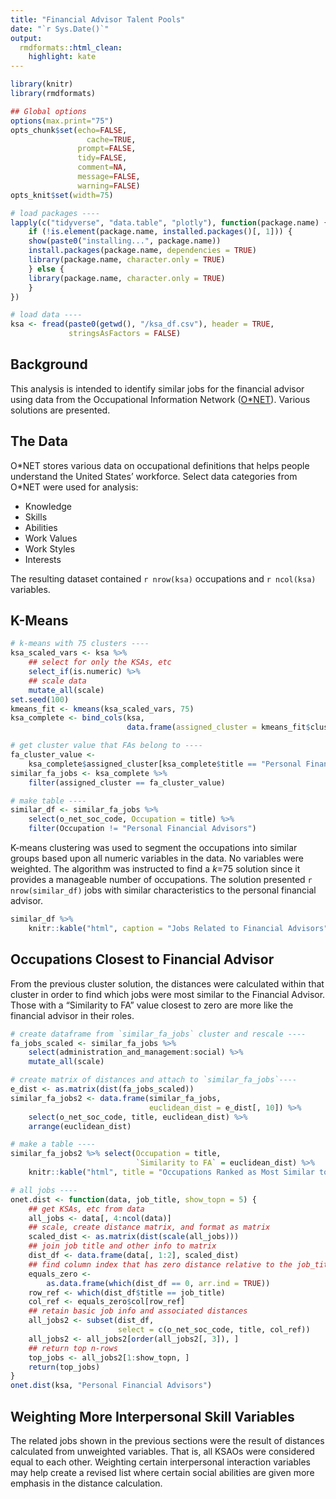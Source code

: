 ```yaml
---
title: "Financial Advisor Talent Pools"
date: "`r Sys.Date()`"
output:
  rmdformats::html_clean:
    highlight: kate
---
```



```r
library(knitr)
library(rmdformats)

## Global options
options(max.print="75")
opts_chunk$set(echo=FALSE,
	             cache=TRUE,
               prompt=FALSE,
               tidy=FALSE,
               comment=NA,
               message=FALSE,
               warning=FALSE)
opts_knit$set(width=75)
```

```r
# load packages ----
lapply(c("tidyverse", "data.table", "plotly"), function(package.name) {
    if (!is.element(package.name, installed.packages()[, 1])) {
    show(paste0("installing...", package.name))
    install.packages(package.name, dependencies = TRUE)
    library(package.name, character.only = TRUE)
    } else {
    library(package.name, character.only = TRUE)
    }
})

# load data ----
ksa <- fread(paste0(getwd(), "/ksa_df.csv"), header = TRUE, 
             stringsAsFactors = FALSE)
```

## Background
This analysis is intended to identify similar jobs for the financial advisor using data from the Occupational Information Network ([O*NET](https://www.onetcenter.org)). Various solutions are presented.

## The Data
O\*NET stores various data on occupational definitions that helps people understand the United States' workforce. Select data categories from O*NET were used for analysis:

- Knowledge
- Skills
- Abilities
- Work Values
- Work Styles
- Interests

The resulting dataset contained `r nrow(ksa)` occupations and `r ncol(ksa)` variables. 

## K-Means
```r
# k-means with 75 clusters ----
ksa_scaled_vars <- ksa %>%
    ## select for only the KSAs, etc
    select_if(is.numeric) %>%
    ## scale data
    mutate_all(scale)
set.seed(100)
kmeans_fit <- kmeans(ksa_scaled_vars, 75)
ksa_complete <- bind_cols(ksa,
                          data.frame(assigned_cluster = kmeans_fit$cluster))

# get cluster value that FAs belong to ----
fa_cluster_value <-
    ksa_complete$assigned_cluster[ksa_complete$title == "Personal Financial Advisors"]
similar_fa_jobs <- ksa_complete %>%
    filter(assigned_cluster == fa_cluster_value)

# make table ----
similar_df <- similar_fa_jobs %>%
    select(o_net_soc_code, Occupation = title) %>%
    filter(Occupation != "Personal Financial Advisors")
```
K-means clustering was used to segment the occupations into similar groups based upon all numeric variables in the data. No variables were weighted. The algorithm was instructed to find a *k*=75 solution since it provides a manageable number of occupations. The solution presented `r nrow(similar_df)` jobs with similar characteristics to the personal financial advisor.  

```r
similar_df %>%
    knitr::kable("html", caption = "Jobs Related to Financial Advisors")
```

## Occupations Closest to Financial Advisor
From the previous cluster solution, the distances were calculated within that cluster in order to find which jobs were most similar to the Financial Advisor. Those with a "Similarity to FA" value closest to zero are more like the financial advisor in their roles.
```r
# create dataframe from `similar_fa_jobs` cluster and rescale ----
fa_jobs_scaled <- similar_fa_jobs %>%
    select(administration_and_management:social) %>%
    mutate_all(scale)

# create matrix of distances and attach to `similar_fa_jobs`----
e_dist <- as.matrix(dist(fa_jobs_scaled))
similar_fa_jobs2 <- data.frame(similar_fa_jobs,
                               euclidean_dist = e_dist[, 10]) %>%
    select(o_net_soc_code, title, euclidean_dist) %>%
    arrange(euclidean_dist)

# make a table ----
similar_fa_jobs2 %>% select(Occupation = title,
                            `Similarity to FA` = euclidean_dist) %>%
    knitr::kable("html", title = "Occupations Ranked as Most Similar to Financial Advisors")
```


```r
# all jobs ----
onet.dist <- function(data, job_title, show_topn = 5) {
    ## get KSAs, etc from data
    all_jobs <- data[, 4:ncol(data)]
    ## scale, create distance matrix, and format as matrix
    scaled_dist <- as.matrix(dist(scale(all_jobs)))
    ## join job title and other info to matrix
    dist_df <- data.frame(data[, 1:2], scaled_dist)
    ## find column index that has zero distance relative to the job_title
    equals_zero <-
        as.data.frame(which(dist_df == 0, arr.ind = TRUE))
    row_ref <- which(dist_df$title == job_title)
    col_ref <- equals_zero$col[row_ref]
    ## retain basic job info and associated distances
    all_jobs2 <- subset(dist_df,
                        select = c(o_net_soc_code, title, col_ref))
    all_jobs2 <- all_jobs2[order(all_jobs2[, 3]), ]
    ## return top n-rows
    top_jobs <- all_jobs2[1:show_topn, ]
    return(top_jobs)
}
onet.dist(ksa, "Personal Financial Advisors")
```

## Weighting More Interpersonal Skill Variables
The related jobs shown in the previous sections were the result of distances calculated from unweighted variables. That is, all KSAOs were considered equal to each other. Weighting certain interpersonal interaction variables may help create a revised list where certain social abilities are given more emphasis in the distance calculation.
```r


```
